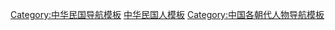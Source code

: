 [[Category:中华民国导航模板|Category:中华民国导航模板]]
[[Category:中华民国人模板|]]
[[Category:中国各朝代人物导航模板|Category:中国各朝代人物导航模板]]